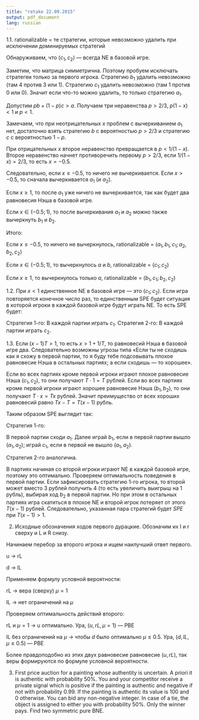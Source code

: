 ```yaml
---
title: "retake 22.09.2015"
output: pdf_document
lang: russian
---
```



1.1. rationalizable = те стратегии, которые невозможно удалить при исключении доминируемых стратегий

Обнаруживаем, что $(c_1, c_2)$ --- всегда NE в базовой игре.

Заметим, что матрица симметрична. Поэтому пробуем исключать стратегеи только за первого игрока. Стратегию $b_1$ удалить невозможно (там 4 против 3 или 1). Стратегию $c_1$ удалить невозможно (там 1 против 0 или 0). Значит если что-то можно удалить, то только стратегию $a_1$.

Допустим $pb+(1-p)c > a$. Получаем три неравенства $p>2/3$, $p(1-x)<1$ и $p<1$.

Замечаем, что при неотрицательных $x$ проблем с вычеркиванием $a_1$ нет, достаточно взять стратегию $b$ с вероятностью $p>2/3$ и стратегию $c$ с вероятностью $1-p$.

При отрицательных $x$ второе неравенство превращается в $p<1/(1-x)$. Второе неравенство начнет противоречить первому $p>2/3$, если $1/(1-x)=2/3$, то есть $x=-0.5$.

Следовательно, если $x \leq -0.5$, то ничего не вычеркивается. Если $x>-0.5$, то сначала вычеркивается $a_1$ (и $a_2$).

Если $x \geq 1$, то после $a_1$ уже ничего не вычеркивается, так как будет два равновесия Нэша в базовой игре.

Если $x \in (-0.5;1)$, то после вычеркивания $a_1$ и $a_2$ можно также вычеркнуть $b_1$ и $b_2$.

Итого:

Если $x \leq -0.5$, то ничего не вычеркнулось, rationalizable =  $(a_1, b_1, c_1 ; a_2, b_2, c_2)$

Если $x \in (-0.5;1)$, то  вычеркнулось $a$ и $b$, rationalizable =  $(c_1 ; c_2)$

Если $x \geq 1$, то  вычеркнулось только $a$, rationalizable =  $(b_1, c_1 ; b_2, c_2)$

1.2. При $x<1$ единственное NE в базовой игре --- это $(c_1 ; c_2)$. Если игра повторяется конечное число раз, то единственным  SPE будет ситуация в которой игроки в каждой базовой игре будут играть NE. То есть SPE будет:

Стратегия 1-го: В каждой партии играть $c_1$. Стратегия 2-го: В каждой партии играть $c_2$.

1.3. Если $(x-1)T>1$, то есть $x>1+1/T$, то равновесий Нэша в базовой игре два. Следовательно возможны угрозы типа «Если ты не сходишь как я схожу в первой партии, то я буду тебе подсовывать плохое равновесие Нэша в остальных партиях; а если сходишь --- то хорошее».

Если во всех партиях кроме первой игроки играют плохое равновесие Нэша $(c_1, c_2)$, то они получают $T\cdot 1=T$ рублей. Если во всех партиях кроме первой игроки играют хорошее равновесие Нэша $(b_1, b_2)$, то они получают $T\cdot x=Tx$ рублей. Значит преимущество от всех хороших равновесий равно $Tx-T=T(x-1)$ рубль.

Таким образом SPE выглядит так:

Стратегия 1-го:

В первой партии сходи $a_1$. Далее играй $b_1$, если в первой партии вышло $(a_1,a_2)$; играй $c_1$, если в первой не вышло $(a_1,a_2)$.

Стратегия 2-го аналогична.

В партиях начиная со второй игроки играют NE в каждой базовой игре, поэтому это оптимально. Проверяем оптимальность поведения в первой партии. Если зафиксировать стратегию 1-го игрока, то второй может вместо 3 рублей получить 4 (то есть увеличить выигрыш на 1 рубль), выбирая ход $b_2$ в первой партии. Но при этом в остальных партиях игра скатиться в плохое NE и второй игрок потеряет от этого $T(x-1)$ рублей. Следовательно, указанная пара стратегий будет $SPE$ при $T(x-1)>1$.

2. Исходные обозначения ходов первого дурацкие. Обозначим их l и r сверху  и L и R снизу.

Начинаем перебор за второго игрока и ищем наилучший ответ первого.

u -> rL

d -> lL


Применяем формулу условной вероятности:

rL -> вера (сверху) $\mu=1$

lL -> нет ограничений на $\mu$

Проверяем оптимальность действий второго:

rL и $\mu=1$ -> u оптимально. Ура, $(u, rL, \mu=1 )$ --- PBE

lL без ограничений на $\mu$ -> чтобы $d$ было оптимально $\mu \leq 0.5$. Ура, $(d, lL, \mu \leq 0.5)$ --- PBE



Более правдоподобно из этих двух равновесие равновесие $(u, rL)$, так веры формируются по формуле условной вероятности.

3. First price auction for a painting whose authentity is uncertain.
A priori it is authentic with probability 50%. You and your competitor receive a private signal which is positive if the painting is authentic and negative if not with probability 0.99. If the painting is authentic its value is 100 and 0 otherwise.
You can bid any non-negative integer. In case of a tie, the object is assigned to either you with probability 50%. Only the winner pays. Find two symmetric pure BNE.




